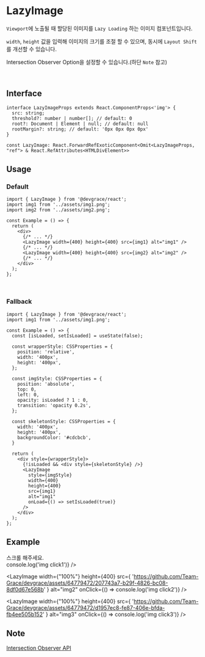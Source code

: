 
# LazyImage

`Viewport`에 노출될 때 할당된 이미지를 `Lazy Loading` 하는 이미지 컴포넌트입니다.

`width`, `height` 값을 입력해 이미지의 크기를 조절 할 수 있으며, 동시에 `Layout Shift`를 개선할 수 있습니다.

Intersection Observer Option을 설정할 수 있습니다.(하단 `Note` 참고)

<br />

## Interface
```tsx
interface LazyImageProps extends React.ComponentProps<'img'> {
  src: string;
  threshold?: number | number[]; // default: 0
  root?: Document | Element | null; // default: null
  rootMargin?: string; // default: '0px 0px 0px 0px'
}

const LazyImage: React.ForwardRefExoticComponent<Omit<LazyImageProps, "ref"> & React.RefAttributes<HTMLDivElement>>
```

## Usage
### Default
```tsx
import { LazyImage } from '@devgrace/react';
import img1 from '../assets/img1.png';
import img2 from '../assets/img2.png';

const Example = () => {
  return (
    <div>
      {/* ... */}
      <LazyImage width={400} height={400} src={img1} alt="img1" />
      {/* ... */}
      <LazyImage width={400} height={400} src={img2} alt="img2" />
      {/* ... */}
    </div>
  );
}; 
```

<br />

### Fallback
```tsx
import { LazyImage } from '@devgrace/react';
import img1 from '../assets/img1.png';

const Example = () => {
  const [isLoaded, setIsLoaded] = useState(false);

  const wrapperStyle: CSSProperties = {
    position: 'relative',
    width: '400px',
    height: '400px',
  };

  const imgStyle: CSSProperties = {
    position: 'absolute',
    top: 0,
    left: 0,
    opacity: isLoaded ? 1 : 0,
    transition: 'opacity 0.2s',
  };

  const skeletonStyle: CSSProperties = {
    width: '400px',
    height: '400px',
    backgroundColor: '#cdcbcb',
  }

  return (
    <div style={wrapperStyle}>
      {!isLoaded && <div style={skeletonStyle} />}
      <LazyImage
        style={imgStyle}
        width={400}
        height={400}
        src={img1}
        alt="img1"
        onLoad={() => setIsLoaded(true)}
      />
    </div>
  );
}; 
```

## Example

<div style={{ maxWidth: '500px', height: '500px', overflow:'scroll', background: '#f8f8f8' }}>
  <div style={{ width: '100%', height: '500px',  textAlign: 'center', fontSize: '2rem' }}>
    스크롤 해주세요.
  </div>
  <LazyImage
    width={"100%"}
    height={400}
    src={
      'https://github.com/Team-Grace/devgrace/assets/64779472/b5640bec-2abc-4205-afbf-ccfd9876a90b'
    }
    alt="img1"
    onClick={() => console.log('img click1')}
  />

  <div style={{ width: '100%', height: '150px' }} />

  <LazyImage
    width={"100%"}
    height={400}
    src={
      'https://github.com/Team-Grace/devgrace/assets/64779472/207743a7-b29f-4826-bc08-8df0d67e568b'
    }
    alt="img2"
    onClick={() => console.log('img click2')}
  />

  <div style={{ width: '100%', height: '150px' }} />

  <LazyImage
    width={"100%"}
    height={400}
    src={
      'https://github.com/Team-Grace/devgrace/assets/64779472/d1957ec8-fe87-406e-bfda-fb4ee505b152'
    }
    alt="img3"
    onClick={() => console.log('img click3')}
  />
</div>

## Note
[Intersection Observer API](https://developer.mozilla.org/ko/docs/Web/API/IntersectionObserver)